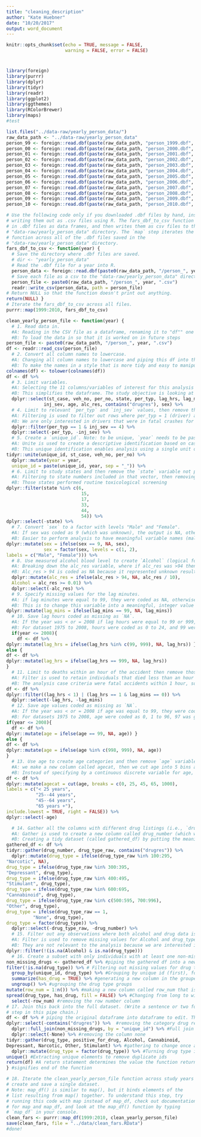```yaml
---
title: "cleaning_description"
author: "Kate Huebner"
date: "10/20/2017"
output: word_document
---
```

```r
knitr::opts_chunk$set(echo = TRUE, message = FALSE,
                      warning = FALSE, error = FALSE)
```
#
```r
library(foreign)
library(purrr)
library(dplyr)
library(tidyr)
library(readr)
library(ggplot2)
library(ggthemes)
library(RColorBrewer)
library(maps) 
#test
```

```r
list.files("../data-raw/yearly_person_data/")
raw_data_path <- "../data-raw/yearly_person_data"
person_99 <- foreign::read.dbf(paste(raw_data_path, "person_1999.dbf", sep = "/"))
person_00 <- foreign::read.dbf(paste(raw_data_path, "person_2000.dbf", sep = "/"))
person_01 <- foreign::read.dbf(paste(raw_data_path, "person_2001.dbf", sep = "/"))
person_02 <- foreign::read.dbf(paste(raw_data_path, "person_2002.dbf", sep = "/"))
person_03 <- foreign::read.dbf(paste(raw_data_path, "person_2003.dbf", sep = "/"))
person_04 <- foreign::read.dbf(paste(raw_data_path, "person_2004.dbf", sep = "/"))
person_05 <- foreign::read.dbf(paste(raw_data_path, "person_2005.dbf", sep = "/"))
person_06 <- foreign::read.dbf(paste(raw_data_path, "person_2006.dbf", sep = "/"))
person_07 <- foreign::read.dbf(paste(raw_data_path, "person_2007.dbf", sep = "/"))
person_08 <- foreign::read.dbf(paste(raw_data_path, "person_2008.dbf", sep = "/"))
person_09 <- foreign::read.dbf(paste(raw_data_path, "person_2009.dbf", sep = "/"))
person_10 <- foreign::read.dbf(paste(raw_data_path, "person_2010.dbf", sep = "/"))

# Use the following code only if you downloaded .dbf files by hand, instead of
# writing them out as .csv files using R. The fars_dbf_to_csv function reads
# in .dbf files as data frames, and then writes them as csv files to the
# "data-raw/yearly_person_data" directory. The `map` step iterates the
# function across all of the .dbf files saved in the
# "data-raw/yearly_person_data" directory.
fars_dbf_to_csv <- function(year) {
  # Save the directory where .dbf files are saved.
  # dir <- "yearly_person_data"
  # Read the .dbf file for a year into R.
  person_data <- foreign::read.dbf(paste0(raw_data_path, "/person_", year, ".DBF"))
  # Save each file as a csv to the "data-raw/yearly_person_data" directory. 
  person_file <- paste0(raw_data_path, "/person_", year, ".csv") 
  readr::write_csv(person_data, path = person_file)
# Return NULL so that the function doesn't print out anything.
return(NULL) }
# Iterate the fars_dbf_to_csv across all files.
purrr::map(1999:2010, fars_dbf_to_csv)
```

```r
clean_yearly_person_file <- function(year) {
  # 1. Read data in.
  #A: Reading in the CSV file as a dataframe, renaming it to "df"" one year at a time
  #B: To load the data in so that it is worked on in future steps
person_file <- paste0(raw_data_path, "/person_", year, ".csv") 
df <- readr::read_csv(person_file)
  # 2. Convert all column names to lowercase.
  #A: Changing all column names to lowercase and piping this df into the following cleaning steps
  #B: To make the names in a style that is more tidy and easy to manipulate. 
colnames(df) <- tolower(colnames(df))
df <- df %>%
  # 3. Limit variables.
  #A: Selecting the 11 columns/variables of interest for this analysis
  #B: This simplifies the dataframe. The study objective is looking at individual drivers who died of fatal injuries to see what drugs might influence fatal crashes. 
  dplyr::select(st_case, veh_no, per_no, state, per_typ, lag_hrs, lag_mins, 
              inj_sev, age, alc_res, contains("drugres"), sex) %>%
  # 4. Limit to relevant `per_typ` and `inj_sev` values, then remove those variables.
  #A: Filtering is used to filter out rows where per_typ = 1 (driver) and inj_sev = 4 (fatal) and subtracting out everything else that was not 1 for per_typ and not 4 for inj_sev
  #B: We are only interested in drivers that were in fatal crashes for this analysis
  dplyr::filter(per_typ == 1 & inj_sev == 4) %>% 
  dplyr::select(-per_typ, -inj_sev) %>%
  # 5. Create a `unique_id`. Note: to be unique, `year` needs to be pasted on.
  #A: Unite is used to create a descriptive identification based on case number, vehicle number and person number into a new column called unique_id. Mutate is used to create a new column called year which is pasted on to the unique id with an underscore
  #B: This unique identification enables analysis using a single unit of observation, which is person id (tied to the other identifiers) allowing analysis such as counts, group by, etc. 
tidyr::unite(unique_id, st_case, veh_no, per_no) %>% 
  dplyr::mutate(year = year,
  unique_id = paste(unique_id, year, sep = "_")) %>%
  # 6. Limit to study states and then remove the `state` variable not present in that grouped in logical statement.
  #A: Filtering to state numbers included in that vector, then removing the state column. 
  #B: Those states performed routine toxicological screening
dplyr::filter(state %in% c(6, 
                            15,
                            17,
                            33,
                            44,
                            54)) %>%
dplyr::select(-state) %>%
  # 7. Convert `sex` to a factor with levels "Male" and "Female".
  #A: If sex was coded as 9 (which was unknown), the output is NA, otherwise it is coded as sex (male or female).Sex is then turned into a factor with levels 1 and 2, and labelled as male and female
  #B: Easier to perform analysis to have meaningful variable names (male, female or NA) then code. This is to change this variable into a meaningful, integer value instead of code. 
dplyr::mutate(sex = ifelse(sex == 9, NA, sex), 
              sex = factor(sex, levels = c(1, 2),
labels = c("Male", "Female"))) %>%
  # 8. Use measured alcohol blood level to create `Alcohol` (logical for whether alcohol was present). Then remove the `alc_res` variable. 
  #A: Breaking down the alc_res variable, where if alc_res was >94 then NA is returned, if it was less than 94 its output is the absolute vale of alcohol content. This values is then divided by 10. A new alcohol column is formed with logical class of TRUE or FALSE. Then the alc_res column is then removed.
  #B: Alc_res > 94 is coded as NA because it represented unknown results, no test given, or a different test was performed, They divided by 10 to signify the blood alcohol content. Overall, this is to change this variable into a meaningful, integer value instead of code. 
  dplyr::mutate(alc_res = ifelse(alc_res > 94, NA, alc_res / 10),
  Alcohol = alc_res >= 0.01) %>% 
  dplyr::select(-alc_res) %>%
  # 9. Specify missing values for the lag minutes.
  #A: if lag minutes were equal to 99, they were coded as NA, otherwise they return values 0-59
  #B: This is to change this variable into a meaningful, integer value instead of code
dplyr::mutate(lag_mins = ifelse(lag_mins == 99, NA, lag_mins))
  # 10. Save lag hours coded as missing as `NA`.
  #A: If the year was < or = 2008 if lag hours were equal to 99 or 999, they were coded as NA, otherwise they return values. If the dataset was Not < or = 2008 (aka more recent), if the lag hours were 999 only they were returned as NA, otherwise they return the values. 
  #B: For dataset 1975 to 2008, hours were coded as 0 to 24, and 99 were NA. After 2009, it was coded as 0 to 719 hours, and 999 was unknown. This is to account for coding definition changes for all the data sets
  if(year <= 2008){
    df <- df %>%
dplyr::mutate(lag_hrs = ifelse(lag_hrs %in% c(99, 999), NA, lag_hrs)) } 
else {
df <- df %>%
dplyr::mutate(lag_hrs = ifelse(lag_hrs == 999, NA, lag_hrs))
}
  # 11. Limit to deaths within an hour of the accident then remove those variables.
  #A: Filter is used to retain individuals that died less than an hour or exactly equal to 1 hour and remaining values are removed. 
  #B: The analysis case criteria were fatal accidents within 1 hour, so the data need to be cleaned to include just that. 
df <- df %>%
dplyr::filter((lag_hrs < 1) | (lag_hrs == 1 & lag_mins == 0)) %>% 
  dplyr::select(-lag_hrs, -lag_mins)
  # 12. Save age values coded as missing as `NA`.
  #A: If the year was < or = 2008 if age was equal to 99, they were coded as NA, otherwise they return values for age. If the dataset was Not < or = 2008 (aka more recent), if the age was 998 and 999 only they were returned as NA, otherwise they return the values. 
  #B: For datasets 1975 to 2008, age were coded as 0, 1 to 96, 97 was greater than 96, and 99 and above were unknown. After 2009, it was coded as 0, 1 to 120, and 999 was unknown. In datasets 2010 and later, 998 was added to included not reported age. This step was included is to account for coding definition changes for all the data sets. 
if(year <= 2008){
  df <- df %>%
dplyr::mutate(age = ifelse(age == 99, NA, age)) } 
else {
df <- df %>%
dplyr::mutate(age = ifelse(age %in% c(998, 999), NA, age))
}
  # 13. Use age to create age categories and then remove `age` variable.
  #A: we make a new column called agecat, then we cut age into 5 bins and labelling them according to their respective age distributions. The lower limit of each bin includes the specified low limit and the upper limit does not. 
  #B: Instead of specifying by a continuous discrete variable for age, we now have a categorical variable. 
df <- df %>%
dplyr::mutate(agecat = cut(age, breaks = c(0, 25, 45, 65, 1000),
labels = c("< 25 years", 
           "25--44 years", 
           "45--64 years",
           "65 years +"),
include.lowest = TRUE, right = FALSE)) %>%
dplyr::select(-age)

  # 14. Gather all the columns with different drug listings (i.e., `drugres1`, `drugres2`, `drugres3`). Convert from the numeric code listings to drug categories.
  #A: Gather is used to create a new column called drug_number (which will contain values 1,2 or 3) and the corresponding values (codes) will go into a column called drug_type_raw. Mutate is then used to create a third column called drug_type where the character name for the corresponding code is entered into the column. Drug type is then turned into a factor. Select is used to eliminate drug type raw and drug number because they are no longer needed. 
  #B: Creating a tidy dataset (called gathered_df) by putting the meaningful observations into columns instead of variable names, thereby switching from a wide to a long format. Drug type was renamed as a factor indicating a meaningful value instead of coded. 
gathered_df <- df %>%
tidyr::gather(drug_number, drug_type_raw, contains("drugres")) %>% 
  dplyr::mutate(drug_type = ifelse(drug_type_raw %in% 100:295,
"Narcotic", NA),
drug_type = ifelse(drug_type_raw %in% 300:395,
"Depressant", drug_type), 
drug_type = ifelse(drug_type_raw %in% 400:495,
"Stimulant", drug_type), 
drug_type = ifelse(drug_type_raw %in% 600:695,
"Cannabinoid", drug_type),
drug_type = ifelse(drug_type_raw %in% c(500:595, 700:996),
"Other", drug_type), 
drug_type = ifelse(drug_type_raw == 1, 
          "None", drug_type),
drug_type = factor(drug_type)) %>% 
  dplyr::select(-drug_type_raw, -drug_number) %>%
  # 15. Filter out any observations where both alcohol and drug data is missing.
  #A: Filter is used to remove missing values for Alcohol and drug_type columns
  #B: They are not relevant to the analysis because we are interested in those data.
dplyr::filter(!(is.na(Alcohol) & is.na(drug_type)))
  # 16. Create a subset with only individuals with at least one non-missing. listing for drugs. (Write a sentence or two for each step in this pipe chain.) 
non_missing_drugs <- gathered_df %>% #piping the gathered df into a new object called non_missing_drugs. We will manipulate the gathered df.
filter(!is.na(drug_type)) %>% # Filtering out missing values for drug type.
  group_by(unique_id, drug_type) %>% #Grouping by unique id (first), followed by drug type. This will ultimately change the order of drug type so that we can later summarize.
  summarize(has_drug = TRUE) %>% #generating a new column in the grouped data called has_drug. Everything will be filled with to TRUE. 
  ungroup() %>% #ugrouping the drug type groups
mutate(row_num = 1:n()) %>% #making a new column called row_num that is 1:the total count. This step is needed for spread. 
spread(drug_type, has_drug, fill = FALSE) %>% #Changing from long to wide format by drug type, so that each drug type is a new column (ie. narcotic). If there is nothing in that column it won't repeat or continue to fill if it is empty
  select(-row_num) #removing the row number column
# 17. Join this back into the full dataset. (Write a sentence or two for each 
# step in this pipe chain.)
df <- df %>% # piping the original dataframe into dataframe to edit. This pipe will be to join the new dataframe we have created to the original to add the non-drug user data by unique id. 
dplyr::select(-contains("drugres")) %>%  #removing the category drug res because we have it already in our new dataframe
  dplyr::full_join(non_missing_drugs, by = "unique_id") %>% #Full join by unique id requires both unique ids to be present in both dataframes in order to join, and all of the values from both
  dplyr::select(-None) %>% #removing the column none
tidyr::gather(drug_type, positive_for_drug, Alcohol, Cannabinoid,
Depressant, Narcotic, Other, Stimulant) %>% #gathering to change once again from wide to long format (from columns to rows) and including alcohol. The new column will be called Drug_type, and positive for drug will include wether or not they were positive or not for a drug. 
  dplyr::mutate(drug_type = factor(drug_type)) %>% #Turning drug type into a factor
unique() #Extracting unique elements to remove duplicate ids 
return(df) #A return statement determines the value the function returns
} #signifies end of the function

# 18. Iterate the clean_yearly_person_file function across study years to
# create and save a single dataset.
# Note: map_df() is similar to map(), but it binds elements of the
# list resulting from map() together. To understand this step, try
# running this code with map instead of map_df, check out documentation 
# for map and map_df, and look at the map_df() function by typing
# `map_df` in your console.
clean_fars <- purrr::map_df(1999:2010, clean_yearly_person_file) 
save(clean_fars, file = "../data/clean_fars.RData")
#done! 
```


